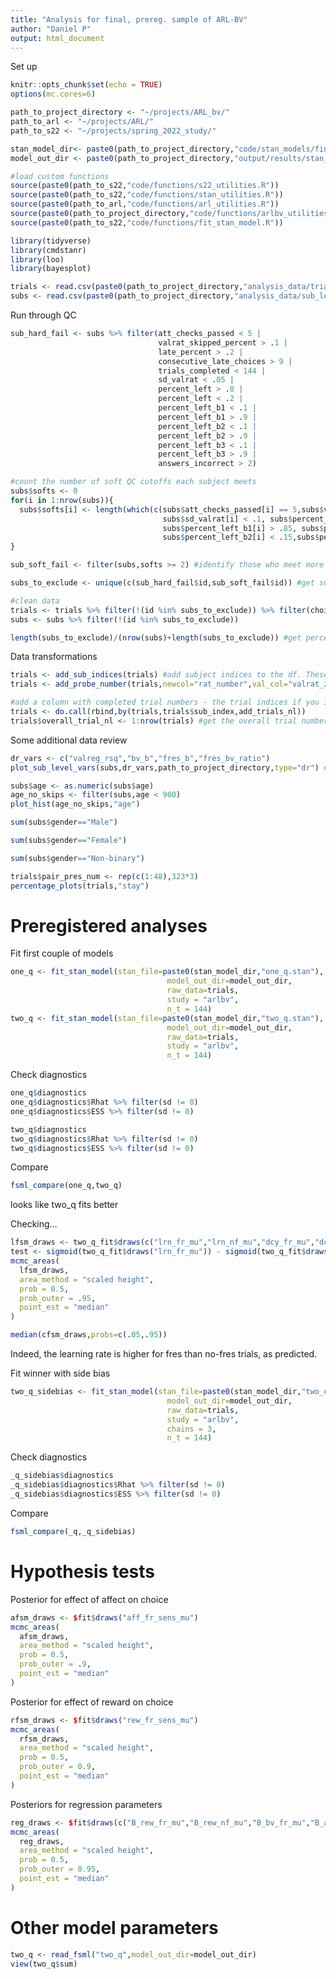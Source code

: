```yaml
---
title: "Analysis for final, prereg. sample of ARL-BV"
author: "Daniel P"
output: html_document
---
```


Set up
```r
knitr::opts_chunk$set(echo = TRUE)
options(mc.cores=6)

path_to_project_directory <- "~/projects/ARL_bv/"
path_to_arl <- "~/projects/ARL/"
path_to_s22 <- "~/projects/spring_2022_study/"

stan_model_dir<- paste0(path_to_project_directory,"code/stan_models/final_samp_mods/")
model_out_dir <- paste0(path_to_project_directory,"output/results/stan_model_fits/final_samp_fits/")

#load custom functions
source(paste0(path_to_s22,"code/functions/s22_utilities.R")) 
source(paste0(path_to_s22,"code/functions/stan_utilities.R"))
source(paste0(path_to_arl,"code/functions/arl_utilities.R")) 
source(paste0(path_to_project_directory,"code/functions/arlbv_utilities.R")) 
source(paste0(path_to_s22,"code/functions/fit_stan_model.R"))

library(tidyverse)
library(cmdstanr)
library(loo)
library(bayesplot)

trials <- read.csv(paste0(path_to_project_directory,"analysis_data/trial_level_data_all_subs_2023-11-27_18_52_39.243708.csv"))
subs <- read.csv(paste0(path_to_project_directory,"analysis_data/sub_level_data_all_subs_2023-11-27_18_52_39.243708.csv"))
```

Run through QC
```r
sub_hard_fail <- subs %>% filter(att_checks_passed < 5 |
                                 valrat_skipped_percent > .1 |
                                 late_percent > .2 |
                                 consecutive_late_choices > 9 |
                                 trials_completed < 144 |
                                 sd_valrat < .05 |
                                 percent_left > .8 |
                                 percent_left < .2 |
                                 percent_left_b1 < .1 |
                                 percent_left_b1 > .9 |
                                 percent_left_b2 < .1 |
                                 percent_left_b2 > .9 |
                                 percent_left_b3 < .1 |
                                 percent_left_b3 > .9 |
                                 answers_incorrect > 2)

#count the number of soft QC cutoffs each subject meets
subs$softs <- 0
for(i in 1:nrow(subs)){
  subs$softs[i] <- length(which(c(subs$att_checks_passed[i] == 5,subs$valrat_skipped_percent[i] > .05, subs$late_percent[i] > .15,
                                  subs$sd_valrat[i] < .1, subs$percent_left[i] > .75, subs$percent_left[i] < .25,
                                  subs$percent_left_b1[i] > .85, subs$percent_left_b1[i] < .15, subs$percent_left_b2[i] > .85, 
                                  subs$percent_left_b2[i] < .15,subs$percent_left_b3[i] > .85, subs$percent_left_b3[i] < .15,subs$answers_incorrect[i] > 1)))
}

sub_soft_fail <- filter(subs,softs >= 2) #identify those who meet more than 2 soft cutoffs

subs_to_exclude <- unique(c(sub_hard_fail$id,sub_soft_fail$id)) #get subjects who failed either set of criteria

#clean data
trials <- trials %>% filter(!(id %in% subs_to_exclude)) %>% filter(choice != "late") 
subs <- subs %>% filter(!(id %in% subs_to_exclude))

length(subs_to_exclude)/(nrow(subs)+length(subs_to_exclude)) #get percent excluded
```

Data transformations
```r
trials <- add_sub_indices(trials) #add subject indices to the df. These will match the indices used in Stan.
trials <- add_probe_number(trials,newcol="rat_number",val_col="valrat_z") #add rating number

#add a column with completed trial numbers - the trial indices if you ignore late trials. These will match the "t" trial numbers used in the Stan models
trials <- do.call(rbind,by(trials,trials$sub_index,add_trials_nl))
trials$overall_trial_nl <- 1:nrow(trials) #get the overall trial number ignoring late trials and collapsing across subjects
```

Some additional data review

```r
dr_vars <- c("valreg_rsq","bv_b","fres_b","fres_bv_ratio")
plot_sub_level_vars(subs,dr_vars,path_to_project_directory,type="dr") #create and save plot grids
```

```r
subs$age <- as.numeric(subs$age)
age_no_skips <- filter(subs,age < 900)
plot_hist(age_no_skips,"age") 
```

```r
sum(subs$gender=="Male")
```

```r
sum(subs$gender=="Female")
```

```r
sum(subs$gender=="Non-binary")
```

```r
trials$pair_pres_num <- rep(c(1:48),323*3)
percentage_plots(trials,"stay")
```

# Preregistered analyses

Fit first couple of models
```r
one_q <- fit_stan_model(stan_file=paste0(stan_model_dir,"one_q.stan"),
                                   model_out_dir=model_out_dir,
                                   raw_data=trials,
                                   study = "arlbv",
                                   n_t = 144)
two_q <- fit_stan_model(stan_file=paste0(stan_model_dir,"two_q.stan"),
                                   model_out_dir=model_out_dir,
                                   raw_data=trials,
                                   study = "arlbv",
                                   n_t = 144)
```

Check diagnostics
```r
one_q$diagnostics
one_q$diagnostics$Rhat %>% filter(sd != 0)
one_q$diagnostics$ESS %>% filter(sd != 0)
```

```r
two_q$diagnostics
two_q$diagnostics$Rhat %>% filter(sd != 0)
two_q$diagnostics$ESS %>% filter(sd != 0)
```

Compare
```r
fsml_compare(one_q,two_q)
```
looks like two_q fits better

Checking...
```r
lfsm_draws <- two_q_fit$draws(c("lrn_fr_mu","lrn_nf_mu","dcy_fr_mu","dcy_nf_mu"))
test <- sigmoid(two_q_fit$draws("lrn_fr_mu")) - sigmoid(two_q_fit$draws("lrn_nf_mu"))
mcmc_areas(
  lfsm_draws,
  area_method = "scaled height",
  prob = 0.5,
  prob_outer = .95, 
  point_est = "median"
)

median(cfsm_draws,probs=c(.05,.95))
```
Indeed, the learning rate is higher for fres than no-fres trials, as predicted.

Fit winner with side bias
```r
two_q_sidebias <- fit_stan_model(stan_file=paste0(stan_model_dir,"two_q_sidebias.stan"),
                                   model_out_dir=model_out_dir,
                                   raw_data=trials,
                                   study = "arlbv",
                                   chains = 3,
                                   n_t = 144)
```

Check diagnostics
```r
_q_sidebias$diagnostics
_q_sidebias$diagnostics$Rhat %>% filter(sd != 0)
_q_sidebias$diagnostics$ESS %>% filter(sd != 0)
```

Compare
```r
fsml_compare(_q,_q_sidebias)
```

# Hypothesis tests

Posterior for effect of affect on choice
```r
afsm_draws <- $fit$draws("aff_fr_sens_mu")
mcmc_areas(
  afsm_draws,
  area_method = "scaled height",
  prob = 0.5,
  prob_outer = .9, 
  point_est = "median"
)
```

Posterior for effect of reward on choice
```r
rfsm_draws <- $fit$draws("rew_fr_sens_mu")
mcmc_areas(
  rfsm_draws,
  area_method = "scaled height",
  prob = 0.5,
  prob_outer = 0.9, 
  point_est = "median"
)
```

Posteriors for regression parameters
```r
reg_draws <- $fit$draws(c("B_rew_fr_mu","B_rew_nf_mu","B_bv_fr_mu","B_auto_mu"))
mcmc_areas(
  reg_draws,
  area_method = "scaled height",
  prob = 0.5,
  prob_outer = 0.95, 
  point_est = "median"
)
```

# Other model parameters

```r
two_q <- read_fsml("two_q",model_out_dir=model_out_dir)
view(two_q$sum)
```


